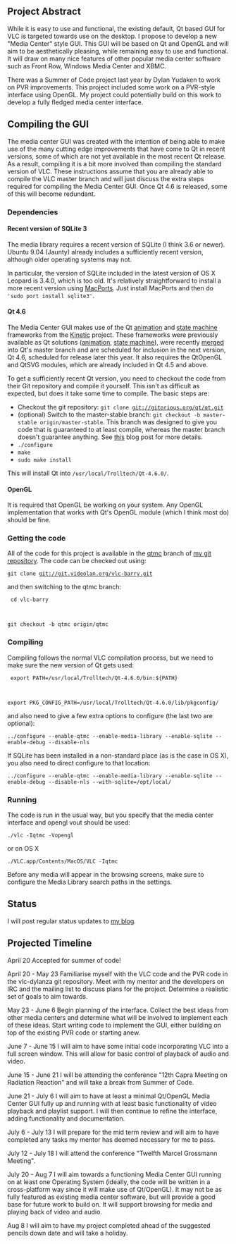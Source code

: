{{SoCProject|year=2009|student=[[User:barrywardell|Barry Wardell]]|mentor=[[User:ILEoo|Ilkka Ollakka]]}}

== Project Abstract ==
While it is easy to use and functional, the existing default, Qt based GUI for VLC is targeted towards use on the desktop. I propose to develop a new "Media Center" style GUI. This GUI will be based on Qt and OpenGL and will aim to be aesthetically pleasing, while remaining easy to use and functional. It will draw on many nice features of other popular media center software such as Front Row, Windows Media Center and XBMC.

There was a Summer of Code project last year by Dylan Yudaken to work on PVR improvements. This project included some work on a PVR-style interface using OpenGL. My project could potentially build on this work to develop a fully fledged media center interface.

== Compiling the GUI ==
The media center GUI was created with the intention of being able to make use of the many cutting edge improvements that have come to Qt in recent versions, some of which are not yet available in the most recent Qt release. As a result, compiling it is a bit more involved than compiling the standard version of VLC. These instructions assume that you are already able to compile the VLC master branch and will just discuss the extra steps required for compiling the Media Center GUI. Once Qt 4.6 is released, some of this will become redundant.

=== Dependencies ===

==== Recent version of SQLite 3 ====
The media library requires a recent version of SQLite (I think 3.6 or newer). Ubuntu 9.04 (Jaunty) already includes a sufficiently recent version, although older operating systems may not.

In particular, the version of SQLite included in the latest version of OS X Leopard is 3.4.0, which is too old. It's relatively straightforward to install a more recent version using [http://www.macports.org MacPorts]. Just install MacPorts and then do <code>'sudo port install sqlite3'</code>.

==== Qt 4.6 ====
The Media Center GUI makes use of the Qt [http://doc.trolltech.com/4.6-snapshot/animation-overview.html animation] and [http://doc.trolltech.com/4.6-snapshot/statemachine-api.html state machine] frameworks from the [http://labs.trolltech.com/page/Projects/Graphics/Kinetic Kinetic] project. These frameworks were previously available as Qt solutions ([http://www.qtsoftware.com/products/appdev/add-on-products/catalog/4/Utilities/qtanimationframework/ animation], [http://www.qtsoftware.com/products/appdev/add-on-products/catalog/4/Utilities/qt-state-machine-framework/ state machine]), were recently [http://labs.trolltech.com/blogs/2009/05/25/animations-and-state-machine-apis-in-qtmaster/ merged] into Qt's master branch and are scheduled for inclusion in the next version,  Qt 4.6, scheduled for release later this year. It also requires the QtOpenGL and QtSVG modules, which are already included in Qt 4.5 and above.

To get a sufficiently recent Qt version, you need to checkout the code from their Git repository and compile it yourself. This isn't as difficult as expected, but does it take some time to compile. The basic steps are:

* Checkout the git repository: <code>git clone git://gitorious.org/qt/qt.git</code>
* (optional) Switch to the master-stable branch: <code>git checkout -b master-stable origin/master-stable</code>. This branch was designed to give you code that is guaranteed to at least compile, whereas the master branch doesn't guarantee anything. See [http://labs.trolltech.com/blogs/2009/07/28/getting-the-best-out-of-two-worlds/ this] blog post for more details.
* <code>./configure</code>
* <code>make</code>
* <code>sudo make install</code>

This will install Qt into <code>/usr/local/Trolltech/Qt-4.6.0/</code>.

==== OpenGL ====
It is required that OpenGL be working on your system. Any OpenGL implementation that works with Qt's OpenGL module (which I think most do) should be fine.

=== Getting the code ===
All of the code for this project is available in the [http://git.videolan.org/?p=vlc-barry.git;a=shortlog;h=refs/heads/qtmc qtmc] branch of [http://git.videolan.org/?p=vlc-barry.git my git repository]. The code can be checked out using:

<code>git clone git://git.videolan.org/vlc-barry.git</code>

and then switching to the qtmc branch:

<code>
cd vlc-barry

git checkout -b qtmc origin/qtmc
</code>

=== Compiling ===
Compiling follows the normal VLC compilation process, but we need to make sure the new version of Qt gets used:

<code>
export PATH=/usr/local/Trolltech/Qt-4.6.0/bin:${PATH}

export PKG_CONFIG_PATH=/usr/local/Trolltech/Qt-4.6.0/lib/pkgconfig/
</code>

and also need to give a few extra options to configure (the last two are optional):

<code>../configure --enable-qtmc --enable-media-library --enable-sqlite --enable-debug --disable-nls</code>

If SQLite has been installed in a non-standard place (as is the case in OS X), you also need to direct configure to that location:

<code>../configure --enable-qtmc --enable-media-library --enable-sqlite --enable-debug --disable-nls --with-sqlite=/opt/local/</code>

=== Running ===
The code is run in the usual way, but you specify that the media center interface and opengl vout should be used:

<code>./vlc -Iqtmc -Vopengl</code>

or on OS X

<code>./VLC.app/Contents/MacOS/VLC -Iqtmc</code>

Before any media will appear in the browsing screens, make sure to configure the Media Library search paths in the settings.

== Status ==
I will post regular status updates to [http://www.barrywardell.net/gsoc/gsoc-blog my blog].

== Projected Timeline ==
April 20
Accepted for summer of code!

April 20 - May 23
Familiarise myself with the VLC code and the PVR code in the vlc-dylanza git repository. Meet with my mentor and the developers on IRC and the mailing list to discuss plans for the project. Determine a realistic set of goals to aim towards.

May 23 - June 6
Begin planning of the interface. Collect the best ideas from other media centers and determine what will be involved to implement each of these ideas. Start writing code to implement the GUI, either building on top of the existing PVR code or starting anew.

June 7 - June 15
I will aim to have some initial code incorporating VLC into a full screen window. This will allow for basic control of playback of audio and video.

June 15 - June 21
I will be attending the conference "12th Capra Meeting on Radiation Reaction" and will take a break from Summer of Code.

June 21 - July 6
I will aim to have at least a minimal Qt/OpenGL Media Center GUI fully up and running with at least basic functionality of video playback and playlist support. I will then continue to refine the interface, adding functionality and documentation.

July 6 - July 13
I will prepare for the mid term review and will aim to have completed any tasks my mentor has deemed necessary for me to pass.

July 12 - July 18
I will attend the conference "Twelfth Marcel Grossmann Meeting".

July 20 - Aug 7
I will aim towards a functioning Media Center GUI running on at least one Operating System (ideally, the code will be written in a cross-platform way since it will make use of Qt/OpenGL). It may not be as fully featured as existing media center software, but will provide a good base for future work to build on. It will support browsing for media and playing back of video and audio.

Aug 8 
I will aim to have my project completed ahead of the suggested pencils down date and will take a holiday.